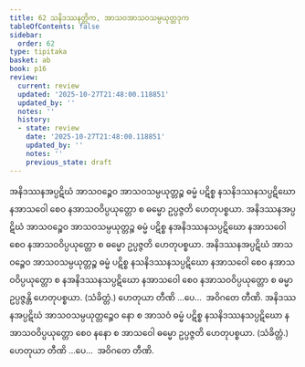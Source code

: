 ```yaml
---
title: 62 သနိဒဿနတ္တိက, အာသဝအာသဝသမ္ပယုတ္တဒုက
tableOfContents: false
sidebar:
  order: 62
type: tipitaka
basket: ab
book: p16
review:
  current: review
  updated: '2025-10-27T21:48:00.118851'
  updated_by: ''
  notes: ''
  history:
  - state: review
    date: '2025-10-27T21:48:00.118851'
    updated_by: ''
    notes: ''
    previous_state: draft
---
```



<ReviewStatus review={frontmatter.review} showDetails={true} />

<HypothesisAnnotation frontmatter={frontmatter} />

<DynamicBreadcrumb />

<Division number="105" book="p16" e="ch" v="40" p="278">

<Paragraph number="257" book="p16">
အနိဒဿနအပ္ပဋိဃံ အာသဝဉ္စေဝ အာသဝသမ္ပယုတ္တဉ္စ ဓမ္မံ ပဋိစ္စ နသနိဒဿနသပ္ပဋိဃော နအာသဝေါ စေဝ နအာသဝဝိပ္ပယုတ္တော စ ဓမ္မော ဥပ္ပဇ္ဇတိ ဟေတုပစ္စယာ. အနိဒဿနအပ္ပဋိဃံ အာသဝဉ္စေဝ အာသဝသမ္ပယုတ္တဉ္စ ဓမ္မံ ပဋိစ္စ နအနိဒဿနသပ္ပဋိဃော နအာသဝေါ စေဝ နအာသဝဝိပ္ပယုတ္တော စ ဓမ္မော ဥပ္ပဇ္ဇတိ ဟေတုပစ္စယာ. အနိဒဿနအပ္ပဋိဃံ အာသဝဉ္စေဝ အာသဝသမ္ပယုတ္တဉ္စ ဓမ္မံ ပဋိစ္စ နသနိဒဿနသပ္ပဋိဃော နအာသဝေါ စေဝ နအာသဝဝိပ္ပယုတ္တော စ နအနိဒဿနသပ္ပဋိဃော နအာသဝေါ စေဝ နအာသဝဝိပ္ပယုတ္တော စ ဓမ္မာ ဥပ္ပဇ္ဇန္တိ ဟေတုပစ္စယာ. (သံခိတ္တံ.) ဟေတုယာ တီဏိ …ပေ…  အဝိဂတေ တီဏိ.
</Paragraph>

<Paragraph number="258" book="p16">
အနိဒဿနအပ္ပဋိဃံ အာသဝသမ္ပယုတ္တဉ္စေဝ နော စ အာသဝံ ဓမ္မံ ပဋိစ္စ နသနိဒဿနသပ္ပဋိဃော နအာသဝဝိပ္ပယုတ္တော စေဝ နနော စ အာသဝေါ ဓမ္မော ဥပ္ပဇ္ဇတိ ဟေတုပစ္စယာ. (သံခိတ္တံ.) ဟေတုယာ တီဏိ …ပေ…  အဝိဂတေ တီဏိ.
</Paragraph>
</Division>